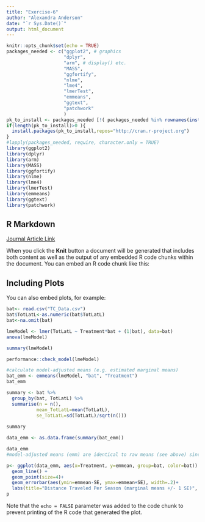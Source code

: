 ```yaml
---
title: "Exercise-6"
author: "Alexandra Anderson"
date: "`r Sys.Date()`"
output: html_document
---
```


```r
knitr::opts_chunk$set(echo = TRUE)
packages_needed <- c("ggplot2", # graphics
                     "dplyr",
                     "arm", # display() etc.
                     "MASS",
                     "ggfortify",
                     "nlme",
                     "lme4",
                     "lmerTest",
                     "emmeans",
                     "ggtext",
                     "patchwork"
                     )
pk_to_install <- packages_needed [!( packages_needed %in% rownames(installed.packages())  )]
if(length(pk_to_install)>0 ){
  install.packages(pk_to_install,repos="http://cran.r-project.org")
}
#lapply(packages_needed, require, character.only = TRUE)
library(ggplot2)
library(dplyr)
library(arm)
library(MASS)
library(ggfortify)
library(nlme)
library(lme4)
library(lmerTest)
library(emmeans)
library(ggtext)
library(patchwork)
```

## R Markdown

[Journal Article Link](https://journals.plos.org/plosone/article?id=10.1371/journal.pone.0186525)

When you click the **Knit** button a document will be generated that includes both content as well as the output of any embedded R code chunks within the document. You can embed an R code chunk like this:

## Including Plots

You can also embed plots, for example:

```r
bat<- read.csv("TC_Data.csv")
bat$TotLatL<-as.numeric(bat$TotLatL)
bat<-na.omit(bat) 
```

```r
lmeModel <- lmer(TotLatL ~ Treatment*bat + (1|bat), data=bat)
anova(lmeModel)
```

```r
summary(lmeModel)
```

```r
performance::check_model(lmeModel)
```

```r
#calculate model-adjusted means (e.g. estimated marginal means)
bat_emm <- emmeans(lmeModel, "bat", "Treatment")
bat_emm
```

```r
summary <- bat %>%
  group_by(bat, TotLatL) %>%
  summarise(n = n(),
           mean_TotLatL=mean(TotLatL),
           se_TotLatL=sd(TotLatL)/sqrt(n()))
            
summary
```

```r
data_emm <- as.data.frame(summary(bat_emm))

data_emm
#model-adjusted means (emm) are identical to raw means (see above) since nothing really being adjusted in fully balanced experiment.
```

```r
p<- ggplot(data_emm, aes(x=Treatment, y=emmean, group=bat, color=bat)) + 
  geom_line() +
  geom_point(size=4)+
  geom_errorbar(aes(ymin=emmean-SE, ymax=emmean+SE), width=.2)+
  labs(title="Distance Traveled Per Season (marginal means +/- 1 SE)", x="Season", y = "Distance Traveled (miles)")
p
```

Note that the `echo = FALSE` parameter was added to the code chunk to prevent printing of the R code that generated the plot.
